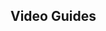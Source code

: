 {{EventTabs}}

==Video Guides==
{{EVT
|video1 = https://youtu.be/2aZhOPlRSgY
|caption1 = Phantasmal Conches (14 Total)

|video2 = https://youtu.be/6g7hTnHkQB4
|caption2 = Phantasmal Conch in Kazuha Domain (1 Total)

|video3 = https://youtu.be/LFtyH4Weww8
|caption3 = Phantasmal Conch in Broken Isle After Xinyan Quest (1 Total)

|video4 = https://youtu.be/jJcVXa3z8zQ
|caption4 = Phantasmal Conch in Xinyan Story Domain (1 Total)

|video5 = https://youtu.be/TLvuLLj6Ja4
|caption5 = Phantasmal Conch in Fischl Story Domain (1 Total)

|video6 = https://youtu.be/0gn29m9tGCc
|caption6 = Phantasmal Conch in Twinning Isle After Fischl Quest (1 Total)

|video7 = https://youtu.be/a1SS8PfUmvU
|caption7 = Phantasmal Conch in Mona's Domain (1 Total)

|video8 = https://youtu.be/g_TBttXzdI8
|caption8 = Phantasmal Conch Location Guide

|video9 = https://youtu.be/Pyg6DvrPs8Y
|caption9 = Phantasmal Conch All Location (20 Total)
}}